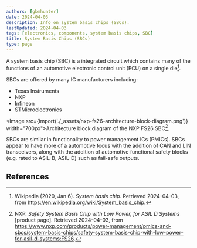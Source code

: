 ```yaml
---
authors: [gbmhunter]
date: 2024-04-03
description: Info on system basis chips (SBCs).
lastUpdated: 2024-04-03
tags: [electronics, components, system basis chips, SBC]
title: System Basis Chips (SBCs)
type: page
---
```


<WarningIsNotes />

A system basis chip (SBC) is a integrated circuit which contains many of the functions of an automotive electronic control unit (ECU) on a single die[^wikipedia-system-basic-chip].

SBCs are offered by many IC manufacturers including:

* Texas Instruments
* NXP
* Infineon
* STMicroelectronics

<Image src={import('./_assets/nxp-fs26-architecture-block-diagram.png')} width="700px">Architecture block diagram of the NXP FS26 SBC[^nxp-fs26-product-page].</Image>

SBCs are similar in functionality to power management ICs (PMICs). SBCs appear to have more of a automotive focus with the addition of CAN and LIN transceivers, along with the addition of automotive functional safety blocks (e.g. rated to ASIL-B, ASIL-D) such as fail-safe outputs.

## References

[^wikipedia-system-basic-chip]: Wikipedia (2020, Jan 6). _System basis chip_. Retrieved 2024-04-03, from https://en.wikipedia.org/wiki/System_basis_chip.
[^nxp-fs26-product-page]: NXP. _Safety System Basis Chip with Low Power, for ASIL D Systems_ [product page]. Retrieved 2024-04-03, from https://www.nxp.com/products/power-management/pmics-and-sbcs/system-basis-chips/safety-system-basis-chip-with-low-power-for-asil-d-systems:FS26.
